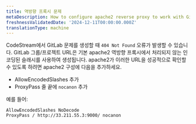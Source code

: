 ```yaml
---
title: 역방향 프록시 문제
metaDescription: How to configure apache2 reverse proxy to work with GitLab
freshnessValidatedDate: '2024-12-11T00:00:00.000Z'
translationType: machine
---
```


CodeStream에서 GitLab 문제를 생성할 때 `404 Not Found` 오류가 발생할 수 있습니다. GitLab 그룹/프로젝트 URL은 기본 apache2 역방향 프록시에서 처리되지 않는 인코딩된 슬래시를 사용하여 생성됩니다. apache2가 이러한 URL을 성공적으로 확인할 수 있도록 하려면 apache2 구성에 다음을 추가하세요.

* AllowEncodedSlashes 추가
* ProxyPass 줄 끝에 `nocanon` 추가

예를 들어:

```
AllowEncodedSlashes NoDecode
ProxyPass / http://33.211.55.3:9000/ nocanon
```